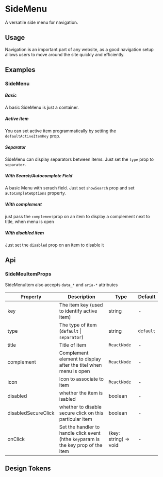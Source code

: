 
<Meta of={KitSideMenuStories} />

# SideMenu

A versatile side menu for navigation.

## Usage

Navigation is an important part of any website, as a good navigation setup allows users to move around the site quickly and efficiently.

## Examples

### SideMenu

##### Basic

A basic SideMenu is just a container.

<CustomCanvas content={Examples.menuBasic} source={Sources.menuBasic} id="sidemenu-basic" />

##### Active Item

You can set active item programmatically by setting the `defaultActiveItemKey` prop.

<CustomCanvas content={Examples.menuActive} source={Sources.menuActive} id="sidemenu-active" />

##### Separator

SideMenu can display separators between items. Just set the `type` prop to `separator`.

<CustomCanvas content={Examples.menuSeparator} source={Sources.menuSeparator} id="sidemenu-separator" />

##### With Search/Autocomplete Field

A basic Menu with serach field. Just set `showSearch` prop and set `autoCompleteOptions` property.

<CustomCanvas content={Examples.menuSearch} source={Sources.menuSearch} id="sidemenu-search" />


##### With complement

just pass the `complement`prop on an item to display a complement next to title, when menu is open

<CustomCanvas content={Examples.menuComplement} source={Sources.menuComplement} id="sidemenu-complement" />

##### With disabled item

Just set the `disabled` prop on an item to disable it

<CustomCanvas content={Examples.menuDisabled} source={Sources.menuDisabled} id="sidemenu-disabled" />

## Api

<Canvas of={KitSideMenuStories.Api} />

<Controls of={KitSideMenuStories.Api} />


### SideMeuItemProps
SideMenuItem also accepts `data_*` and `aria-*` attributes

| Property | Description | Type | Default |
| --- | --- | --- | --- |
| key | The item key (used to identify active item) | string | - |
| type | The type of item (`default` \| `separator`) | string | `default` |
| title | Title of item | `ReactNode` | - |
| complement |Complement element to display after the titel when menu is open | `ReactNode` | - |
| icon | Icon to associate to item | `ReactNode` | - |
| disabled | whether the item is isabled | boolean | - |
| disabledSecureClick | whether to disable secure click on this particular item | boolean | - |
| onClick | Set the handler to handle click event (hthe `key`param is the key prop of the item|  (key: string) => void | - |


## Design Tokens

<DesignTokens path="components.SideMenu" tokens={fields?.components?.SideMenu} />
